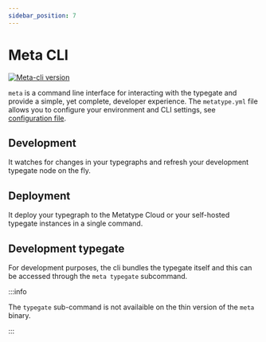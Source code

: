 ```yaml
---
sidebar_position: 7
---
```



# Meta CLI

[![Meta-cli version](https://img.shields.io/github/v/release/metatypedev/metatype?include_prereleases&label=meta-cli)](https://github.com/metatypedev/metatype/releases)

<InstallMetaCli />

`meta` is a command line interface for interacting with the typegate and provide a simple, yet complete, developer experience. The `metatype.yml` file allows you to configure your environment and CLI settings, see [configuration file](../reference/meta-cli/configuration-file).

## Development

It watches for changes in your typegraphs and refresh your development typegate node on the fly.

## Deployment

It deploy your typegraph to the Metatype Cloud or your self-hosted typegate instances in a single command.

## Development typegate

For development purposes, the cli bundles the typegate itself and this can be accessed through the `meta typegate` subcommand.

:::info

The `typegate` sub-command is not availaible on the thin version of the `meta` binary.

:::
